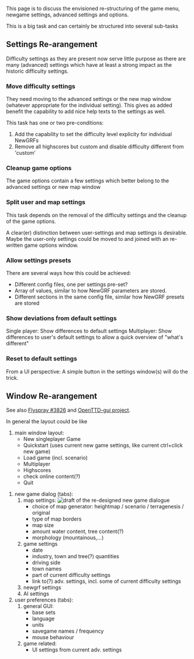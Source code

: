 This page is to discuss the envisioned re-structuring of the game menu, newgame settings, advanced settings and options.

This is a big task and can certainly be structured into several sub-tasks

== Settings Re-arangement ==

Difficulty settings as they are present now serve little purpose as there are many (advanced) settings which have at least a strong impact as the historic difficulty settings.

=== Move difficulty settings ===
They need moving to the advanced settings or the new map window (whatever appropriate for the individual setting). This gives as added benefit the capability to add nice help texts to the settings as well.


This task has one or two pre-conditions:
#Add the capability to set the difficulty level explicity for individual NewGRFs
#Remove all highscores but custom and disable difficulty different from 'custom'

=== Cleanup game options ===
The game options contain a few settings which better belong to the advanced settings or new map window

=== Split user and map settings ===
This task depends on the removal of the difficulty settings and the cleanup of the game options.

A clear(er) distinction between user-settings and map settings is desirable. Maybe the user-only settings could be moved to and joined with an re-written game options window.

=== Allow settings presets ===
There are several ways how this could be achieved:
*Different config files, one per settings pre-set? 
*Array of values, similar to how NewGRF parameters are stored.
*Different sections in the same config file, similar how NewGRF presets are stored

=== Show deviations from default settings ===
Single player: Show differences to default settings
Multiplayer: Show differences to user's default settings to allow a quick overview of "what's different"

=== Reset to default settings ===
From a UI perspective: A simple button in the settings window(s) will do the trick.

== Window Re-arangement ==

See also [http://bugs.openttd.org/task/3826 Flyspray #3826] and [http://dev.openttdcoop.org/projects/openttd-gui OpenTTD-gui project].

In general the layout could be like

#main window layout:
#* New singleplayer Game
#* Quickstart (uses current new game settings, like current ctrl+click new game)
#* Load game (incl. scenario)
#* Multiplayer
#* Highscores
#* check online content(?)
#* Quit



#new game dialog (tabs):
## map settings: [[File:en/Development/Design Drafts/Newgame draft.png|frame|draft of the re-designed new game dialogue]]
##*choice of map generator: heightmap / scenario / terragenesis / original
##*type of map borders
##*map size
##*amount water content, tree content(?)
##*morphology (mountainous,...)
## game settings
##* date
##* industry, town and tree(?) quantities
##* driving side
##* town names
##* part of current difficulty settings
##* link to(?) adv. settings, incl. some of current difficulty settings
## newgrf settings
## AI settings
#user preferences (tabs):
## general GUI:
##* base sets
##* language
##* units
##* savegame names / frequency
##* mouse behaviour
## game related:
##* UI settings from current adv. settings
